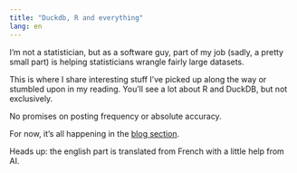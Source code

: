 ```yaml
---
title: "Duckdb, R and everything"
lang: en
---
```


I’m not a statistician, but as a software guy, part of my job (sadly, a pretty small part) is helping statisticians wrangle fairly large datasets.

This is where I share interesting stuff I’ve picked up along the way or stumbled upon in my reading. You’ll see a lot about R and DuckDB, but not exclusively.

No promises on posting frequency or absolute accuracy.

For now, it’s all happening in the [blog section](posts.qmd).

Heads up: the english part is translated from French with a little help from AI.